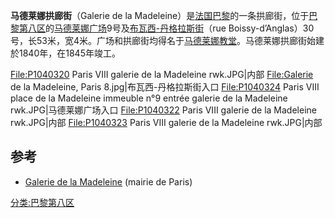 '''马德莱娜拱廊街'''（Galerie de la Madeleine）是[[法国|法国]][[巴黎|巴黎]]的一条拱廊街，位于[[巴黎第八区|巴黎第八区]]的[[马德莱娜广场|马德莱娜广场]]9号及[[布瓦西-丹格拉斯街|布瓦西-丹格拉斯街]]（rue Boissy-d’Anglas）30号，长53米，宽4米。广场和拱廊街均得名于[[马德莱娜教堂|马德莱娜教堂]]。马德莱娜拱廊街始建於1840年，在1845年竣工。

<gallery>
File:P1040320 Paris VIII galerie de la Madeleine rwk.JPG|内部
File:Galerie de la Madeleine, Paris 8.jpg|布瓦西-丹格拉斯街入口
File:P1040324 Paris VIII place de la Madeleine immeuble n°9 entrée galerie de la Madeleine rwk.JPG|马德莱娜广场入口
File:P1040322 Paris VIII galerie de la Madeleine rwk.JPG|内部
File:P1040323 Paris VIII galerie de la Madeleine rwk.JPG|内部
</gallery>
== 参考 ==
* [http://www.v2asp.paris.fr/commun/v2asp/v2/nomenclature_voies/Voieactu/5816.nom.htm Galerie de la Madeleine] {{Wayback|url=http://www.v2asp.paris.fr/commun/v2asp/v2/nomenclature_voies/Voieactu/5816.nom.htm |date=20190313051624 }} (mairie de Paris)
{{Portal|巴黎}}
[[分类:巴黎第八区|分类:巴黎第八区]]